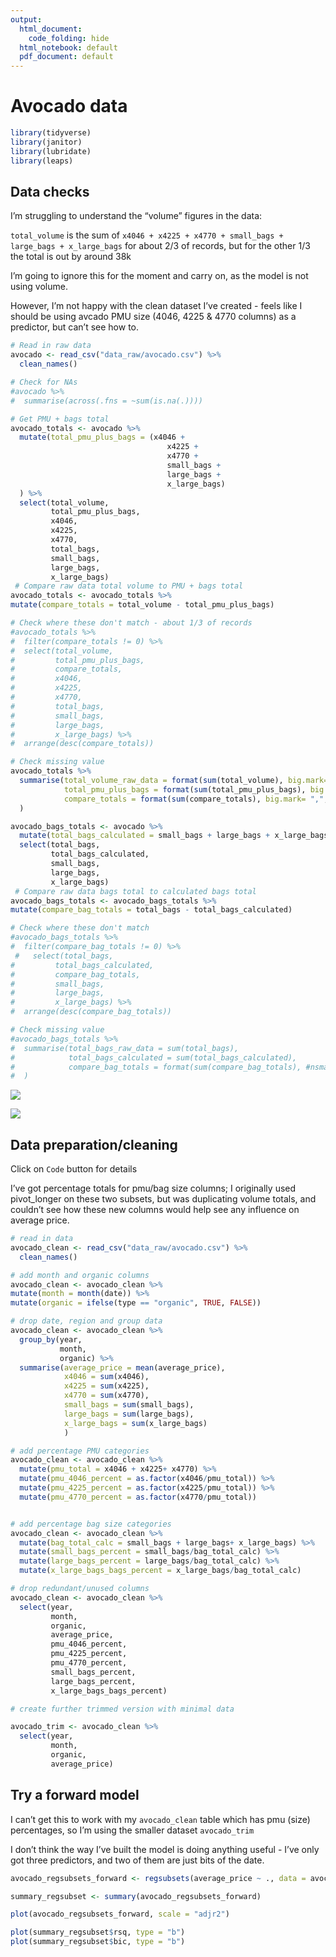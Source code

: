 ```yaml
---
output:
  html_document:
    code_folding: hide
  html_notebook: default
  pdf_document: default
---
```


# Avocado data


```r
library(tidyverse)
library(janitor)
library(lubridate)
library(leaps)

```

## Data checks
I'm struggling to understand the "volume" figures in the data:

`total_volume` is the sum of `x4046 + x4225 + x4770 + small_bags + large_bags + x_large_bags` for about 2/3 of records, but for the other 1/3 the total is out by around 38k

I'm going to ignore this for the moment and carry on, as the model is not using volume.


However, I'm  not happy with the clean dataset I've created - feels like I should be using avcado PMU size (4046, 4225 & 4770 columns) as a predictor, but can't see how to.


```r
# Read in raw data
avocado <- read_csv("data_raw/avocado.csv") %>% 
  clean_names()

# Check for NAs
#avocado %>% 
#  summarise(across(.fns = ~sum(is.na(.))))

# Get PMU + bags total
avocado_totals <- avocado %>% 
  mutate(total_pmu_plus_bags = (x4046 + 
                                   x4225 + 
                                   x4770 +
                                   small_bags +
                                   large_bags +
                                   x_large_bags)
  ) %>% 
  select(total_volume,
         total_pmu_plus_bags,
         x4046, 
         x4225, 
         x4770,
         total_bags,
         small_bags,
         large_bags,
         x_large_bags)
 # Compare raw data total volume to PMU + bags total 
avocado_totals <- avocado_totals %>% 
mutate(compare_totals = total_volume - total_pmu_plus_bags) 

# Check where these don't match - about 1/3 of records
#avocado_totals %>% 
#  filter(compare_totals != 0) %>% 
#  select(total_volume,
#         total_pmu_plus_bags,
#         compare_totals,
#         x4046, 
#         x4225, 
#         x4770,
#         total_bags,
#         small_bags,
#         large_bags,
#         x_large_bags) %>% 
#  arrange(desc(compare_totals)) 

# Check missing value
avocado_totals %>% 
  summarise(total_volume_raw_data = format(sum(total_volume), big.mark= ",", nsmall = 2),
            total_pmu_plus_bags = format(sum(total_pmu_plus_bags), big.mark= ",", nsmall = 2),
            compare_totals = format(sum(compare_totals), big.mark= ",", nsmall = 2)
  )


```

```r
avocado_bags_totals <- avocado %>% 
  mutate(total_bags_calculated = small_bags + large_bags + x_large_bags) %>% 
  select(total_bags,
         total_bags_calculated,
         small_bags, 
         large_bags, 
         x_large_bags)
 # Compare raw data bags total to calculated bags total 
avocado_bags_totals <- avocado_bags_totals %>% 
mutate(compare_bag_totals = total_bags - total_bags_calculated) 

# Check where these don't match
#avocado_bags_totals %>% 
#  filter(compare_bag_totals != 0) %>% 
 #   select(total_bags,
#         total_bags_calculated,
#         compare_bag_totals,
#         small_bags, 
#         large_bags, 
#         x_large_bags) %>% 
#  arrange(desc(compare_bag_totals)) 

# Check missing value
#avocado_bags_totals %>% 
#  summarise(total_bags_raw_data = sum(total_bags),
#            total_bags_calculated = sum(total_bags_calculated),
#            compare_bag_totals = format(sum(compare_bag_totals), #nsmall = 2)
#  )


```
<img src = "images/data_dictionary.png">

<img src = "images/avocado_plu.png">

## Data preparation/cleaning

Click on `Code` button for details

I've got percentage totals for pmu/bag size columns; I originally used pivot_longer on these two subsets, but was duplicating volume totals, and couldn't see how these new columns would help see any influence on average price.

```r
# read in data
avocado_clean <- read_csv("data_raw/avocado.csv") %>% 
  clean_names()

# add month and organic columns
avocado_clean <- avocado_clean %>%
mutate(month = month(date)) %>% 
mutate(organic = ifelse(type == "organic", TRUE, FALSE))

# drop date, region and group data
avocado_clean <- avocado_clean %>% 
  group_by(year,
           month,
           organic) %>% 
  summarise(average_price = mean(average_price),
            x4046 = sum(x4046),
            x4225 = sum(x4225),
            x4770 = sum(x4770),
            small_bags = sum(small_bags),
            large_bags = sum(large_bags),
            x_large_bags = sum(x_large_bags)
            ) 

# add percentage PMU categories
avocado_clean <- avocado_clean %>%
  mutate(pmu_total = x4046 + x4225+ x4770) %>% 
  mutate(pmu_4046_percent = as.factor(x4046/pmu_total)) %>%
  mutate(pmu_4225_percent = as.factor(x4225/pmu_total)) %>% 
  mutate(pmu_4770_percent = as.factor(x4770/pmu_total))


# add percentage bag size categories
avocado_clean <- avocado_clean %>%
  mutate(bag_total_calc = small_bags + large_bags+ x_large_bags) %>% 
  mutate(small_bags_percent = small_bags/bag_total_calc) %>%
  mutate(large_bags_percent = large_bags/bag_total_calc) %>%
  mutate(x_large_bags_bags_percent = x_large_bags/bag_total_calc) 

# drop redundant/unused columns
avocado_clean <- avocado_clean %>% 
  select(year,
         month,
         organic,
         average_price,
         pmu_4046_percent,
         pmu_4225_percent,
         pmu_4770_percent,
         small_bags_percent,
         large_bags_percent,
         x_large_bags_bags_percent)

# create further trimmed version with minimal data

avocado_trim <- avocado_clean %>% 
  select(year,
         month,
         organic,
         average_price)

```


## Try a forward model

I can't get this to work with my `avocado_clean` table which has pmu (size) percentages, so I'm using the smaller dataset `avocado_trim`

I don't think the way I've built the model is doing anything useful - I've only got three predictors, and two of them are just bits of the date.
```r
avocado_regsubsets_forward <- regsubsets(average_price ~ ., data = avocado_trim, nvmax = 11, method = "forward")

summary_regsubset <- summary(avocado_regsubsets_forward)
```


```r
plot(avocado_regsubsets_forward, scale = "adjr2")
```

```r
plot(summary_regsubset$rsq, type = "b")
plot(summary_regsubset$bic, type = "b")
```




